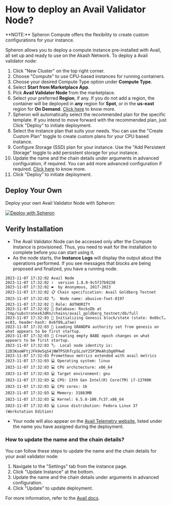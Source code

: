 
# How to deploy an Avail Validator Node?

<Callout type="info">
  **NOTE:** Spheron Compute offers the flexibility to create custom
  configurations for your instance.
</Callout>

Spheron allows you to deploy a compute instance pre-installed with Avail, all set up and ready to use on the Akash Network.
To deploy a Avail validator node:

1. Click "New Cluster" on the top right corner.
2. Choose "Compute" to use CPU-based instances for running containers.
3. Choose your desired Compute Type option under **Compute Type**.
4. Select **Start from Marketplace App**.
5. Pick **Avail Validator Node** from the marketplace.
6. Select your preferred **Region**, if any. If you do not add a region, the container will be deployed in **any** region for **Spot**, or in the **us-east** region for **On Demand**. [Click here](/compute/cluster/#region) to know more.
7. Spheron will automatically select the recommended plan for the specific template. If you intend to move forward with the recommended plan, just Click "Deploy" to initiate deployment.
8. Select the instance plan that suits your needs. You can use the "Create Custom Plan" toggle to create custom plans for your CPU based instance.
9. Configure Storage (SSD) plan for your instance. Use the "Add Persistent Storage" toggle to add persistent storage for your instance.
10. Update the name and the chain details under arguments in advanced configuration, if required.
    You can add more advanced configuration if required. [Click here](/compute/cluster/#advance-configuration-1) to know more.
11. Click "Deploy" to initiate deployment.

## Deploy Your Own

Deploy your own Avail Validator Node with Spheron:

[![Deploy with Spheron](https://bafybeihxqi3jlv6cy2ogh6jjljinntisolbspxcrbgykyv6e5xyzujl3aa.ipfs.sphn.link/spheron-deploy.svg)](https://app.spheron.network/#/compute/marketplace?template=Avail%20Validator%20Node&templateId=65a19ba56b10d3a51881cedd)

## Verify Installation

- The Avail Validator Node can be accessed only after the Compute Instance is provisioned.
  Thus, you need to wait for the installation to complete before you can start using it.
- As the node starts, the **Instance Logs** will display the output about the operations performed. If you see messages that blocks are being proposed and finalized, you have a running node.

```
2023-11-07 17:32:02 Avail Node
2023-11-07 17:32:02 ✌️  version 1.8.0-9c5f37b9230
2023-11-07 17:32:02 ❤️  by Anonymous, 2017-2023
2023-11-07 17:32:02 📋 Chain specification: Avail Goldberg Testnet
2023-11-07 17:32:02 🏷  Node name: abusive-foot-8197
2023-11-07 17:32:02 👤 Role: AUTHORITY
2023-11-07 17:32:02 💾 Database: RocksDb at /tmp/substratex6JdRn/chains/avail_goldberg_testnet/db/full
2023-11-07 17:32:03 🔨 Initializing Genesis block/state (state: 0x6bc7…ec83, header-hash: 0x6f09…a7ae)
2023-11-07 17:32:03 👴 Loading GRANDPA authority set from genesis on what appears to be first startup.
2023-11-07 17:32:03 👶 Creating empty BABE epoch changes on what appears to be first startup.
2023-11-07 17:32:03 🏷  Local node identity is: 12D3KooWFtjJFk9e5qS4jNWTPSUhTcpSLzeY25P3MeAhzDg6PHwd
2023-11-07 17:32:03 Prometheus metrics extended with avail metrics
2023-11-07 17:32:03 💻 Operating system: linux
2023-11-07 17:32:03 💻 CPU architecture: x86_64
2023-11-07 17:32:03 💻 Target environment: gnu
2023-11-07 17:32:03 💻 CPU: 13th Gen Intel(R) Core(TM) i7-13700K
2023-11-07 17:32:03 💻 CPU cores: 16
2023-11-07 17:32:03 💻 Memory: 31863MB
2023-11-07 17:32:03 💻 Kernel: 6.5.8-100.fc37.x86_64
2023-11-07 17:32:03 💻 Linux distribution: Fedora Linux 37 (Workstation Edition)
```

- Your node will also appear on the [Avail Telemetry website](https://telemetry.avail.tools/), listed under the name you have assigned during the deployment.

### How to update the name and the chain details?

You can follow these steps to update the name and the chain details for your avail validator node:

1. Navigate to the "Settings" tab from the instance page.
2. Click "Update Instance" at the bottom.
3. Update the name and the chain details under arguments in advanced configuration.
4. Click "Update" to update deployment.

For more information, refer to the [Avail docs](https://docs.availproject.org/operate/validator/docker/).

<Navigation name="Deploy Avail Validator Node" />
